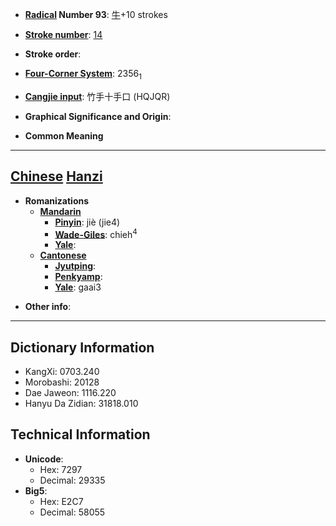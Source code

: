 * '''[[Wiktionary:Chinese radical index| Radical]] Number 93''': [[Wiktionary:Chinese radical index 牛|牛]]+10 strokes

* '''[[Wiktionary:Chinese total strokes index|Stroke number]]''': [[Wiktionary:Chinese total strokes index 14|14]]

* '''Stroke order''': 

* '''[[Wiktionary:Chinese four corner index|Four-Corner System]]''': 2356<sub>1</sub>

* '''[[Wiktionary:Chinese Cangjie index|Cangjie input]]''': 竹手十手口 (HQJQR)

* '''Graphical Significance and Origin''': 

* '''Common Meaning'''

----

== [[Chinese]] [[Hanzi]] ==

* '''Romanizations'''
** '''[[Mandarin]]'''
*** '''[[Pinyin]]''': jiè (jie4)
*** '''[[Wade-Giles]]''': chieh<sup>4</sup>
*** '''[[Yale]]''': 
** '''[[Cantonese]]'''
*** '''[[Jyutping]]''':
*** '''[[Penkyamp]]''': 
*** '''[[Yale]]''': gaai3

* '''Other info''': 

----

== Dictionary Information ==

* KangXi: 0703.240
* Morobashi: 20128
* Dae Jaweon: 1116.220
* Hanyu Da Zidian: 31818.010

== Technical Information ==

* '''Unicode''':
** Hex: 7297
** Decimal: 29335
* '''Big5''':
** Hex: E2C7
** Decimal: 58055